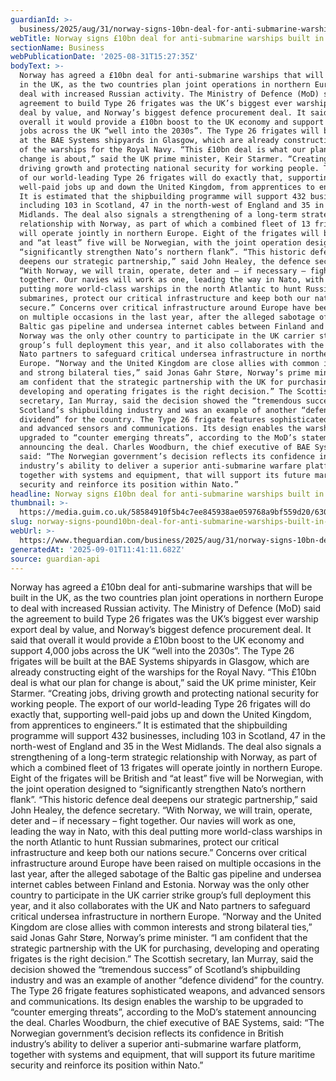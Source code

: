 ```yaml
---
guardianId: >-
  business/2025/aug/31/norway-signs-10bn-deal-for-anti-submarine-warships-built-in-uk
webTitle: Norway signs £10bn deal for anti-submarine warships built in UK
sectionName: Business
webPublicationDate: '2025-08-31T15:27:35Z'
bodyText: >-
  Norway has agreed a £10bn deal for anti-submarine warships that will be built
  in the UK, as the two countries plan joint operations in northern Europe to
  deal with increased Russian activity. The Ministry of Defence (MoD) said the
  agreement to build Type 26 frigates was the UK’s biggest ever warship export
  deal by value, and Norway’s biggest defence procurement deal. It said that
  overall it would provide a £10bn boost to the UK economy and support 4,000
  jobs across the UK “well into the 2030s”. The Type 26 frigates will be built
  at the BAE Systems shipyards in Glasgow, which are already constructing eight
  of the warships for the Royal Navy. “This £10bn deal is what our plan for
  change is about,” said the UK prime minister, Keir Starmer. “Creating jobs,
  driving growth and protecting national security for working people. The export
  of our world-leading Type 26 frigates will do exactly that, supporting
  well-paid jobs up and down the United Kingdom, from apprentices to engineers.”
  It is estimated that the shipbuilding programme will support 432 businesses,
  including 103 in Scotland, 47 in the north-west of England and 35 in the West
  Midlands. The deal also signals a strengthening of a long-term strategic
  relationship with Norway, as part of which a combined fleet of 13 frigates
  will operate jointly in northern Europe. Eight of the frigates will be British
  and “at least” five will be Norwegian, with the joint operation designed to
  “significantly strengthen Nato’s northern flank”. “This historic defence deal
  deepens our strategic partnership,” said John Healey, the defence secretary.
  “With Norway, we will train, operate, deter and – if necessary – fight
  together. Our navies will work as one, leading the way in Nato, with this deal
  putting more world-class warships in the north Atlantic to hunt Russian
  submarines, protect our critical infrastructure and keep both our nations
  secure.” Concerns over critical infrastructure around Europe have been raised
  on multiple occasions in the last year, after the alleged sabotage of the
  Baltic gas pipeline and undersea internet cables between Finland and Estonia.
  Norway was the only other country to participate in the UK carrier strike
  group’s full deployment this year, and it also collaborates with the UK and
  Nato partners to safeguard critical undersea infrastructure in northern
  Europe. “Norway and the United Kingdom are close allies with common interests
  and strong bilateral ties,” said Jonas Gahr Støre, Norway’s prime minister. “I
  am confident that the strategic partnership with the UK for purchasing,
  developing and operating frigates is the right decision.” The Scottish
  secretary, Ian Murray, said the decision showed the “tremendous success” of
  Scotland’s shipbuilding industry and was an example of another “defence
  dividend” for the country. The Type 26 frigate features sophisticated weapons,
  and advanced sensors and communications. Its design enables the warship to be
  upgraded to “counter emerging threats”, according to the MoD’s statement
  announcing the deal. Charles Woodburn, the chief executive of BAE Systems,
  said: “The Norwegian government’s decision reflects its confidence in British
  industry’s ability to deliver a superior anti-submarine warfare platform,
  together with systems and equipment, that will support its future maritime
  security and reinforce its position within Nato.”
headline: Norway signs £10bn deal for anti-submarine warships built in UK
thumbnail: >-
  https://media.guim.co.uk/58584910f5b4c7ee845938ae059768a9bf559d20/630_354_3307_2646/500.jpg
slug: norway-signs-pound10bn-deal-for-anti-submarine-warships-built-in-uk
webUrl: >-
  https://www.theguardian.com/business/2025/aug/31/norway-signs-10bn-deal-for-anti-submarine-warships-built-in-uk
generatedAt: '2025-09-01T11:41:11.682Z'
source: guardian-api
---
```

Norway has agreed a £10bn deal for anti-submarine warships that will be built in the UK, as the two countries plan joint operations in northern Europe to deal with increased Russian activity. The Ministry of Defence (MoD) said the agreement to build Type 26 frigates was the UK’s biggest ever warship export deal by value, and Norway’s biggest defence procurement deal. It said that overall it would provide a £10bn boost to the UK economy and support 4,000 jobs across the UK “well into the 2030s”. The Type 26 frigates will be built at the BAE Systems shipyards in Glasgow, which are already constructing eight of the warships for the Royal Navy. “This £10bn deal is what our plan for change is about,” said the UK prime minister, Keir Starmer. “Creating jobs, driving growth and protecting national security for working people. The export of our world-leading Type 26 frigates will do exactly that, supporting well-paid jobs up and down the United Kingdom, from apprentices to engineers.” It is estimated that the shipbuilding programme will support 432 businesses, including 103 in Scotland, 47 in the north-west of England and 35 in the West Midlands. The deal also signals a strengthening of a long-term strategic relationship with Norway, as part of which a combined fleet of 13 frigates will operate jointly in northern Europe. Eight of the frigates will be British and “at least” five will be Norwegian, with the joint operation designed to “significantly strengthen Nato’s northern flank”. “This historic defence deal deepens our strategic partnership,” said John Healey, the defence secretary. “With Norway, we will train, operate, deter and – if necessary – fight together. Our navies will work as one, leading the way in Nato, with this deal putting more world-class warships in the north Atlantic to hunt Russian submarines, protect our critical infrastructure and keep both our nations secure.” Concerns over critical infrastructure around Europe have been raised on multiple occasions in the last year, after the alleged sabotage of the Baltic gas pipeline and undersea internet cables between Finland and Estonia. Norway was the only other country to participate in the UK carrier strike group’s full deployment this year, and it also collaborates with the UK and Nato partners to safeguard critical undersea infrastructure in northern Europe. “Norway and the United Kingdom are close allies with common interests and strong bilateral ties,” said Jonas Gahr Støre, Norway’s prime minister. “I am confident that the strategic partnership with the UK for purchasing, developing and operating frigates is the right decision.” The Scottish secretary, Ian Murray, said the decision showed the “tremendous success” of Scotland’s shipbuilding industry and was an example of another “defence dividend” for the country. The Type 26 frigate features sophisticated weapons, and advanced sensors and communications. Its design enables the warship to be upgraded to “counter emerging threats”, according to the MoD’s statement announcing the deal. Charles Woodburn, the chief executive of BAE Systems, said: “The Norwegian government’s decision reflects its confidence in British industry’s ability to deliver a superior anti-submarine warfare platform, together with systems and equipment, that will support its future maritime security and reinforce its position within Nato.”
